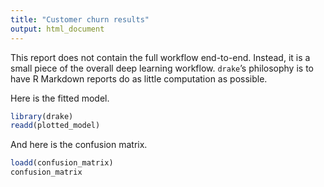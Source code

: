 ```yaml
---
title: "Customer churn results"
output: html_document
---
```


This report does not contain the full workflow end-to-end. Instead, it is a small piece of the overall deep learning workflow. `drake`'s philosophy is to have R Markdown reports do as little computation as possible.

Here is the fitted model.

```r
library(drake)
readd(plotted_model)
```

And here is the confusion matrix.

```r
loadd(confusion_matrix)
confusion_matrix
```
